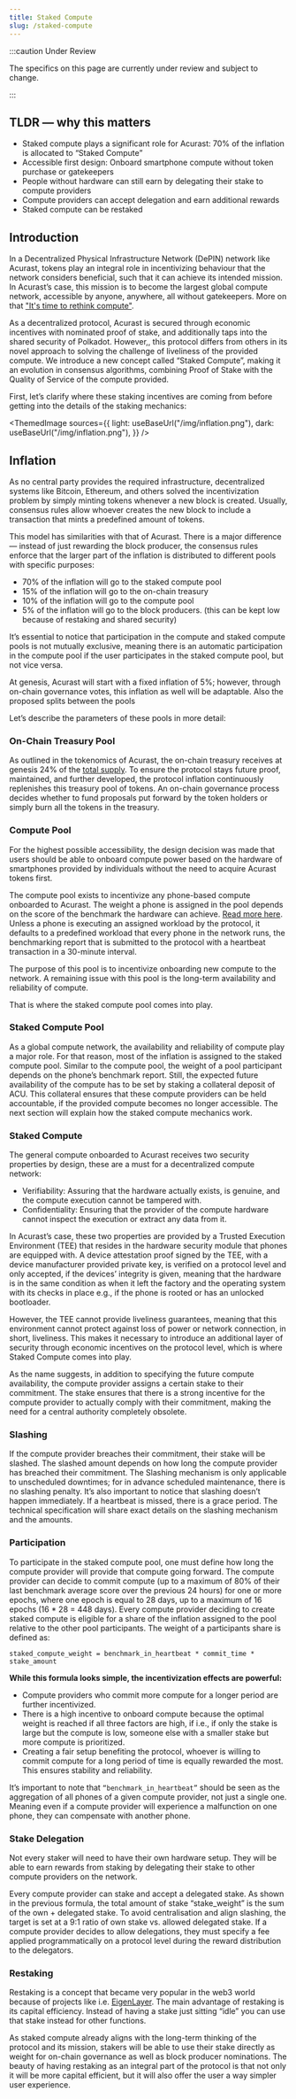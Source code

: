 ```yaml
---
title: Staked Compute
slug: /staked-compute
---
```



:::caution Under Review

The specifics on this page are currently under review and subject to change.

:::

## TLDR — why this matters

- Staked compute plays a significant role for Acurast: 70% of the inflation is allocated to “Staked Compute”
- Accessible first design: Onboard smartphone compute without token purchase or gatekeepers
- People without hardware can still earn by delegating their stake to compute providers
- Compute providers can accept delegation and earn additional rewards
- Staked compute can be restaked

## Introduction

In a Decentralized Physical Infrastructure Network (DePIN) network like Acurast, tokens play an integral role in incentivizing behaviour that the network considers beneficial, such that it can achieve its intended mission. In Acurast’s case, this mission is to become the largest global compute network, accessible by anyone, anywhere, all without gatekeepers. More on that ["It's time to rethink compute"](https://acurast.medium.com/its-time-to-rethink-compute-thoughts-from-our-co-founder-alessandro-de-carli-f4fba2b68b97).

As a decentralized protocol, Acurast is secured through economic incentives with nominated proof of stake, and additionally taps into the shared security of Polkadot. However,, this protocol differs from others in its novel approach to solving the challenge of liveliness of the provided compute. We introduce a new concept called “Staked Compute”, making it an evolution in consensus algorithms, combining Proof of Stake with the Quality of Service of the compute provided.

First, let’s clarify where these staking incentives are coming from before getting into the details of the staking mechanics:

<ThemedImage
  sources={{
    light: useBaseUrl("/img/inflation.png"),
    dark: useBaseUrl("/img/inflation.png"),
  }}
/>

## Inflation

As no central party provides the required infrastructure, decentralized systems like Bitcoin, Ethereum, and others solved the incentivization problem by simply minting tokens whenever a new block is created. Usually, consensus rules allow whoever creates the new block to include a transaction that mints a predefined amount of tokens.

This model has similarities with that of Acurast. There is a major difference — instead of just rewarding the block producer, the consensus rules enforce that the larger part of the inflation is distributed to different pools with specific purposes:

- 70% of the inflation will go to the staked compute pool
- 15% of the inflation will go to the on-chain treasury
- 10% of the inflation will go to the compute pool
- 5% of the inflation will go to the block producers. (this can be kept low because of restaking and shared security)

It’s essential to notice that participation in the compute and staked compute pools is not mutually exclusive, meaning there is an automatic participation in the compute pool if the user participates in the staked compute pool, but not vice versa.

At genesis, Acurast will start with a fixed inflation of 5%; however, through on-chain governance votes, this inflation as well will be adaptable. Also the proposed splits between the pools

Let’s describe the parameters of these pools in more detail:

### On-Chain Treasury Pool

As outlined in the tokenomics of Acurast, the on-chain treasury receives at genesis 24% of the [total supply](https://acurast.medium.com/acurast-tokenomics-fueling-decentralized-compute-with-acu-be4f33632f41). To ensure the protocol stays future proof, maintained, and further developed, the protocol inflation continuously replenishes this treasury pool of tokens. An on-chain governance process decides whether to fund proposals put forward by the token holders or simply burn all the tokens in the treasury.

### Compute Pool

For the highest possible accessibility, the design decision was made that users should be able to onboard compute power based on the hardware of smartphones provided by individuals without the need to acquire Acurast tokens first.

The compute pool exists to incentivize any phone-based compute onboarded to Acurast. The weight a phone is assigned in the pool depends on the score of the benchmark the hardware can achieve. [Read more here](/acurast-processors/benchmarks). Unless a phone is executing an assigned workload by the protocol, it defaults to a predefined workload that every phone in the network runs, the benchmarking report that is submitted to the protocol with a heartbeat transaction in a 30-minute interval.

The purpose of this pool is to incentivize onboarding new compute to the network. A remaining issue with this pool is the long-term availability and reliability of compute.

That is where the staked compute pool comes into play.

### Staked Compute Pool

As a global compute network, the availability and reliability of compute play a major role. For that reason, most of the inflation is assigned to the staked compute pool. Similar to the compute pool, the weight of a pool participant depends on the phone’s benchmark report. Still, the expected future availability of the compute has to be set by staking a collateral deposit of ACU. This collateral ensures that these compute providers can be held accountable, if the provided compute becomes no longer accessible. The next section will explain how the staked compute mechanics work.

### Staked Compute

The general compute onboarded to Acurast receives two security properties by design, these are a must for a decentralized compute network:

- Verifiability: Assuring that the hardware actually exists, is genuine, and the compute execution cannot be tampered with.
- Confidentiality: Ensuring that the provider of the compute hardware cannot inspect the execution or extract any data from it.

In Acurast’s case, these two properties are provided by a Trusted Execution Environment (TEE) that resides in the hardware security module that phones are equipped with. A device attestation proof signed by the TEE, with a device manufacturer provided private key, is verified on a protocol level and only accepted, if the devices’ integrity is given, meaning that the hardware is in the same condition as when it left the factory and the operating system with its checks in place e.g., if the phone is rooted or has an unlocked bootloader.

However, the TEE cannot provide liveliness guarantees, meaning that this environment cannot protect against loss of power or network connection, in short, liveliness. This makes it necessary to introduce an additional layer of security through economic incentives on the protocol level, which is where Staked Compute comes into play.

As the name suggests, in addition to specifying the future compute availability, the compute provider assigns a certain stake to their commitment. The stake ensures that there is a strong incentive for the compute provider to actually comply with their commitment, making the need for a central authority completely obsolete.

### Slashing

If the compute provider breaches their commitment, their stake will be slashed. The slashed amount depends on how long the compute provider has breached their commitment. The Slashing mechanism is only applicable to unscheduled downtimes; for in advance scheduled maintenance, there is no slashing penalty. It’s also important to notice that slashing doesn’t happen immediately. If a heartbeat is missed, there is a grace period. The technical specification will share exact details on the slashing mechanism and the amounts.

### Participation

To participate in the staked compute pool, one must define how long the compute provider will provide that compute going forward. The compute provider can decide to commit compute (up to a maximum of 80% of their last benchmark average score over the previous 24 hours) for one or more epochs, where one epoch is equal to 28 days, up to a maximum of 16 epochs (16 \* 28 = 448 days). Every compute provider deciding to create staked compute is eligible for a share of the inflation assigned to the pool relative to the other pool participants. The weight of a participants share is defined as:

```
staked_compute_weight = benchmark_in_heartbeat * commit_time * stake_amount
```

**While this formula looks simple, the incentivization effects are powerful:**

- Compute providers who commit more compute for a longer period are further incentivized.
- There is a high incentive to onboard compute because the optimal weight is reached if all three factors are high, if i.e., if only the stake is large but the compute is low, someone else with a smaller stake but more compute is prioritized.
- Creating a fair setup benefiting the protocol, whoever is willing to commit compute for a long period of time is equally rewarded the most. This ensures stability and reliability.

It’s important to note that `“benchmark_in_heartbeat”` should be seen as the aggregation of all phones of a given compute provider, not just a single one. Meaning even if a compute provider will experience a malfunction on one phone, they can compensate with another phone.

### Stake Delegation

Not every staker will need to have their own hardware setup. They will be able to earn rewards from staking by delegating their stake to other compute providers on the network.

Every compute provider can stake and accept a delegated stake. As shown in the previous formula, the total amount of stake “stake_weight” is the sum of the own + delegated stake. To avoid centralisation and align slashing, the target is set at a 9:1 ratio of own stake vs. allowed delegated stake. If a compute provider decides to allow delegations, they must specify a fee applied programmatically on a protocol level during the reward distribution to the delegators.

### Restaking

Restaking is a concept that became very popular in the web3 world because of projects like i.e. [EigenLayer](https://www.eigenlayer.xyz/). The main advantage of restaking is its capital efficiency. Instead of having a stake just sitting “idle” you can use that stake instead for other functions.

As staked compute already aligns with the long-term thinking of the protocol and its mission, stakers will be able to use their stake directly as weight for on-chain governance as well as block producer nominations. The beauty of having restaking as an integral part of the protocol is that not only it will be more capital efficient, but it will also offer the user a way simpler user experience.
